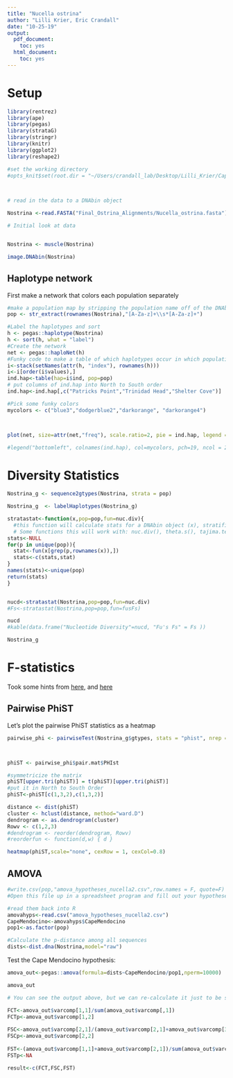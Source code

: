 ```yaml
---
title: "Nucella ostrina"
author: "Lilli Krier, Eric Crandall"
date: "10-25-19"
output:
  pdf_document:
    toc: yes
  html_document:
    toc: yes
---
```


# Setup

```r
library(rentrez)
library(ape)
library(pegas)
library(strataG)
library(stringr)
library(knitr)
library(ggplot2)
library(reshape2)

#set the working directory
#opts_knit$set(root.dir = "~/Users/crandall_lab/Desktop/Lilli_Krier/CapeMendocino")
  


# read in the data to a DNAbin object

Nostrina <-read.FASTA("Final_Ostrina_Alignments/Nucella_ostrina.fasta")

# Initial look at data


Nostrina <- muscle(Nostrina)

image.DNAbin(Nostrina)

```
## Haplotype network

First make a network that colors each population separately

```r
#make a population map by stripping the population name off of the DNAbin labels
pop <- str_extract(rownames(Nostrina),"[A-Za-z]+\\s*[A-Za-z]+")

#Label the haplotypes and sort
h <- pegas::haplotype(Nostrina)
h <- sort(h, what = "label")
#Create the network
net <- pegas::haploNet(h)
#Funky code to make a table of which haplotypes occur in which populations
i<-stack(setNames(attr(h, "index"), rownames(h)))
i<-i[order(i$values),]
ind.hap<-table(hap=i$ind, pop=pop)
# put columns of ind.hap into North to South order
ind.hap<-ind.hap[,c("Patricks Point","Trinidad Head","Shelter Cove")]

#Pick some funky colors
mycolors <- c("blue3","dodgerblue2","darkorange", "darkorange4")



plot(net, size=attr(net,"freq"), scale.ratio=2, pie = ind.hap, legend = F, labels = F, threshold = 0, show.mutation = 2, fast = T, bg = mycolors)

#legend("bottomleft", colnames(ind.hap), col=mycolors, pch=19, ncol = 2)


```
# Diversity Statistics

```r
Nostrina_g <- sequence2gtypes(Nostrina, strata = pop)

Nostrina_g  <- labelHaplotypes(Nostrina_g)

stratastat<-function(x,pop=pop,fun=nuc.div){
  #this function will calculate stats for a DNAbin object (x), stratified across populations given in pop. 
  # Some functions this will work with: nuc.div(), theta.s(), tajima.test() from pegas, FusFs(), exptdHet() from strataG,
stats<-NULL
for(p in unique(pop)){
  stat<-fun(x[grep(p,rownames(x)),])
  stats<-c(stats,stat)
}
names(stats)<-unique(pop)
return(stats)
}


nucd<-stratastat(Nostrina,pop=pop,fun=nuc.div)
#Fs<-stratastat(Nostrina,pop=pop,fun=fusFs)

nucd
#kable(data.frame("Nucleotide Diversity"=nucd, "Fu's Fs" = Fs ))

Nostrina_g

```

# F-statistics

Took some hints from [here](http://www.sthda.com/english/wiki/ggplot2-quick-correlation-matrix-heatmap-r-software-and-data-visualization), and [here](https://stackoverflow.com/questions/5320814/order-of-rows-in-heatmap)

## Pairwise PhiST

Let's plot the pairwise PhiST statistics as a heatmap

```r

pairwise_phi <- pairwiseTest(Nostrina_g$gtypes, stats = "phist", nrep = 10000, model = "raw")



phiST <- pairwise_phi$pair.mat$PHIst

#symmetricize the matrix
phiST[upper.tri(phiST)] = t(phiST)[upper.tri(phiST)]
#put it in North to South Order
phiST<-phiST[c(1,3,2),c(1,3,2)]

distance <- dist(phiST)
cluster <- hclust(distance, method="ward.D")
dendrogram <- as.dendrogram(cluster)
Rowv <- c(1,2,3)
#dendrogram <- reorder(dendrogram, Rowv)
#reorderfun <- function(d,w) { d }

heatmap(phiST,scale="none", cexRow = 1, cexCol=0.8)

```

## AMOVA

```r
#write.csv(pop,"amova_hypotheses_nucella2.csv",row.names = F, quote=F)
#Open this file up in a spreadsheet program and fill out your hypotheses for higher level hierarchies, with the name of your hypothesis in the header, and pop as the name of the population column

#read them back into R
amovahyps<-read.csv("amova_hypotheses_nucella2.csv")
CapeMendocino<-amovahyps$CapeMendocino
pop1<-as.factor(pop)

#Calculate the p-distance among all sequences
dists<-dist.dna(Nostrina,model="raw")
```

Test the Cape Mendocino hypothesis:

```r
amova_out<-pegas::amova(formula=dists~CapeMendocino/pop1,nperm=10000)

amova_out

# You can see the output above, but we can re-calculate it just to be sure.

FCT<-amova_out$varcomp[1,1]/sum(amova_out$varcomp[,1])
FCTp<-amova_out$varcomp[1,2]
     
FSC<-amova_out$varcomp[2,1]/(amova_out$varcomp[2,1]+amova_out$varcomp[3,1])
FSCp<-amova_out$varcomp[2,2]
      
FST<-(amova_out$varcomp[1,1]+amova_out$varcomp[2,1])/sum(amova_out$varcomp[,1])
FSTp<-NA

result<-c(FCT,FSC,FST)
```


